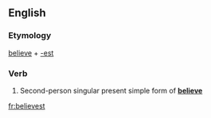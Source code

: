 ==English==

===Etymology===
[[believe]] + [[-est]]

===Verb===
{{en-verb form}}

# {{archaic}} Second-person singular present simple form of '''[[believe]]'''

[[fr:believest]]